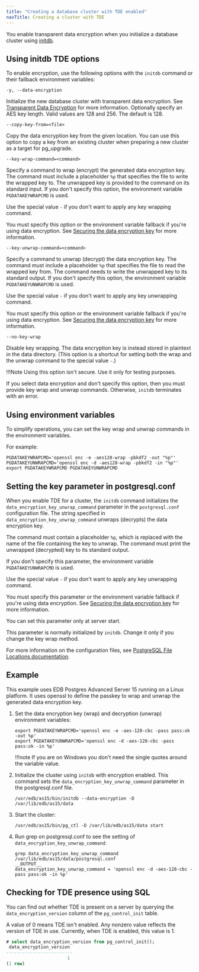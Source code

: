 ```yaml
---
title: "Creating a database cluster with TDE enabled" 
navTitle: Creating a cluster with TDE
---
```


You enable transparent data encryption when you initialize a database cluster using [initdb](https://www.postgresql.org/docs/15/app-initdb.html). 


## Using initdb TDE options

To enable encryption, use the following options with the `initdb` command or their fallback environment variables: 


`-y, --data-encryption`

  Initialize the new database cluster with transparent data encryption. See [Transparent Data Encryption](/tde/latest) for more information. Optionally specify an AES key length. Valid values are 128 and 256. The default is 128.

`--copy-key-from=<file>`

  Copy the data encryption key from the given location. You can use this option to copy a key from an existing cluster when preparing a new cluster as a target for pg_upgrade.
  
`--key-wrap-command=<command>`
 
 Specify a command to wrap (encrypt) the generated data encryption key. The command must include a placeholder `%p` that specifies the file to write the wrapped key to. The unwrapped key is provided to the command on its standard input. If you don't specify this option, the environment variable `PGDATAKEYWRAPCMD` is used. 
 
 Use the special value `-` if you don't want to apply any key wrapping command. 
 
 You must specify this option or the environment variable fallback if you're using data encryption. See [Securing the data encryption key](./key_stores/) for more information.

`--key-unwrap-command=<command>`

 Specify a command to unwrap (decrypt) the data encryption key. The command must include a placeholder `%p` that specifies the file to read the wrapped key from. The command needs to write the unwrapped key to its standard output. If you don't specify this option, the environment variable `PGDATAKEYUNWRAPCMD` is used. 
 
 Use the special value `-` if you don't want to apply any key unwrapping command. 
 
 You must specify this option or the environment variable fallback if you're using data encryption. See [Securing the data encryption key](./key_stores/) for more information.
 
`--no-key-wrap`

Disable key wrapping. The data encryption key is instead stored in plaintext in the data directory.   (This option is a shortcut for setting both the wrap and the unwrap command to the special value `-`.)
  
!!!Note
   Using this option isn't secure. Use it only for testing purposes. 
  
If you select data encryption and don't specify this option, then you must provide key wrap and unwrap commands. Otherwise, `initdb` terminates with an error. 

## Using environment variables

To simplify operations, you can set the key wrap and unwrap commands in the environment variables. 

For example:

```shell
PGDATAKEYWRAPCMD='openssl enc -e -aes128-wrap -pbkdf2 -out "%p"'
PGDATAKEYUNWRAPCMD='openssl enc -d -aes128-wrap -pbkdf2 -in "%p"'
export PGDATAKEYWRAPCMD PGDATAKEYUNWRAPCMD
```

## Setting the key parameter in postgresql.conf 

When you enable TDE for a cluster, the `initdb` command initializes the `data_encryption_key_unwrap_command` parameter in the `postgresql.conf` configuration file. The string specified in `data_encryption_key_unwrap_command` unwraps (decrypts) the data encryption key. 

The command must contain a placeholder `%p`, which is replaced with the name of the file containing the key to unwrap. The command must print the unwrapped (decrypted) key to its standard output. 

If you don't specify this parameter, the environment variable `PGDATAKEYUNWRAPCMD` is used. 

Use the special value `-` if you don't want to apply any key unwrapping command.

You must specify this parameter or the environment variable fallback if you're using data encryption. See [Securing the data encryption key](./key_stores/) for more information. 

You can set this parameter only at server start. 

This parameter is normally initialized by `initdb`. Change it only if you change the key wrap method.

For more information on the configuration files, see [PostgreSQL File Locations documentation](https://www.postgresql.org/docs/15/runtime-config-file-locations.html).

## Example

This example uses EDB Postgres Advanced Server 15 running on a Linux platform. It uses openssl to define the passkey to wrap and unwrap the generated data encryption key.

1. Set the data encryption key (wrap) and decryption (unwrap) environment variables:

   ```shell
   export PGDATAKEYWRAPCMD='openssl enc -e -aes-128-cbc -pass pass:ok -out %p'
   export PGDATAKEYUNWRAPCMD='openssl enc -d -aes-128-cbc -pass pass:ok -in %p'
   ```
   !!!note
      If you are on Windows you don't need the single quotes around the variable value.

1. Initialize the cluster using `initdb` with encryption enabled. This command sets the `data_encryption_key_unwrap_command` parameter in the postgresql.conf file.

   ```shell
   /usr/edb/as15/bin/initdb --data-encryption -D /var/lib/edb/as15/data 
   ```
   
1. Start the cluster:

   ```shell
   /usr/edb/as15/bin/pg_ctl -D /var/lib/edb/as15/data start
   ```

1. Run grep on postgresql.conf to see the setting of `data_encryption_key_unwrap_command`: 

   ```shell
   grep data_encryption_key_unwrap_command /var/lib/edb/as15/data/postgresql.conf
   __OUTPUT__
   data_encryption_key_unwrap_command = 'openssl enc -d -aes-128-cbc -pass pass:ok -in %p'
   ```

## Checking for TDE presence using SQL

You can find out whether TDE is present on a server by querying the `data_encryption_version` column of the `pg_control_init` table. 

A value of 0 means TDE isn't enabled. Any nonzero value reflects the version of TDE in use. Currently, when TDE is enabled, this value is 1.

```sql
# select data_encryption_version from pg_control_init();
 data_encryption_version
-------------------------
                       1
(1 row)
```

